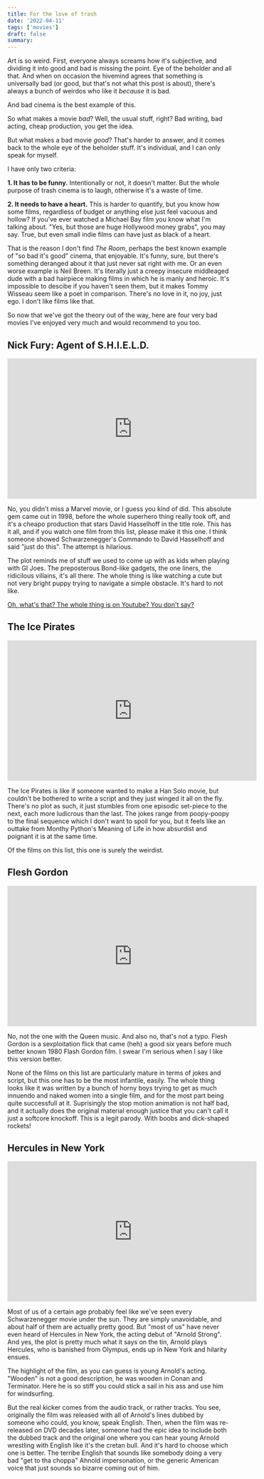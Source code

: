 ```yaml
---
title: For the love of trash
date: '2022-04-11'
tags: ['movies']
draft: false
summary: 
---
```

Art is so weird. First, everyone always screams how it's subjective, and dividing it into good and bad is missing the point. Eye of the beholder and all that. And when on occasion the hivemind agrees that something is universally bad (or good, but that's not what this post is about), there's always a bunch of weirdos who like it *because* it is bad.

And bad cinema is the best example of this.

So what makes a movie *bad*? Well, the usual stuff, right? Bad writing, bad acting, cheap production, you get the idea.

But what makes a bad movie *good*? That's harder to answer, and it comes back to the whole eye of the beholder stuff. It's individual, and I can only speak for myself. 

I have only two criteria:

**1. It has to be funny.** Intentionally or not, it doesn't matter. But the whole purpose of trash cinema is to laugh, otherwise it's a waste of time.

**2. It needs to have a heart.** This is harder to quantify, but you know how some films, regardless of budget or anything else just feel vacuous and hollow? If you've ever watched a Michael Bay film you know what I'm talking about. "Yes, but those are huge Hollywood money grabs", you may say. True, but even small indie films can have just as black of a heart. 

That is the reason I don't find *The Room*, perhaps the best known example of "so bad it's good" cinema, that enjoyable. It's funny, sure, but there's something deranged about it that just never sat right with me. Or an even worse example is Neil Breen. It's literally just a creepy insecure middleaged dude with a bad hairpiece making films in which he is manly and heroic. It's impossible to descibe if you haven't seen them, but it makes Tommy Wisseau seem like a poet in comparison. There's no love in it, no joy, just ego. I don't like films like that. 

So now that we've got the theory out of the way, here are four very bad movies I've enjoyed very much and would recommend to you too.

## Nick Fury: Agent of S.H.I.E.L.D.

<iframe width="560" height="315" src="https://www.youtube.com/embed/ytwyePZH78w" title="YouTube video player" frameborder="0" allow="accelerometer; autoplay; clipboard-write; encrypted-media; gyroscope; picture-in-picture" allowfullscreen></iframe>

No, you didn't miss a Marvel movie, or I guess you kind of did. This absolute gem came out in 1998, before the whole superhero thing really took off, and it's a cheapo production that stars David Hasselhoff in the title role. This has it all, and if you watch one film from this list, please make it this one. I think someone showed Schwarzenegger's Commando to David Hasselhoff and said "just do this". The attempt is hilarious.  

The plot reminds me of stuff we used to come up with as kids when playing with GI Joes. The preposterous Bond-like gadgets, the one liners, the ridicilous villains, it's all there. The whole thing is like watching a cute but not very bright puppy trying to navigate a simple obstacle. It's hard to not like.

[Oh, what's that? The whole thing is on Youtube? You don't say?](https://www.youtube.com/watch?v=M6BONCstWW0)

## The Ice Pirates

<iframe width="560" height="315" src="https://www.youtube.com/embed/B-YZ8WOU1-w" title="YouTube video player" frameborder="0" allow="accelerometer; autoplay; clipboard-write; encrypted-media; gyroscope; picture-in-picture" allowfullscreen></iframe>

The Ice Pirates is like if someone wanted to make a Han Solo movie, but couldn't be bothered to write a script and they just winged it all on the fly. There's no plot as such, it just stumbles from one episodic set-piece to the next, each more ludicrous than the last. The jokes range from poopy-poopy to the final sequence which I don't want to spoil for you, but it feels like an outtake from Monthy Python's Meaning of Life in how absurdist and poignant it is at the same time. 

Of the films on this list, this one is surely the weirdist.

## Flesh Gordon

<iframe width="560" height="315" src="https://www.youtube.com/embed/9Qkz__vxYKA" title="YouTube video player" frameborder="0" allow="accelerometer; autoplay; clipboard-write; encrypted-media; gyroscope; picture-in-picture" allowfullscreen></iframe>

No, not the one with the Queen music. And also no, that's not a typo. Flesh Gordon is a sexploitation flick that came (heh) a good six years before much better known 1980 Flash Gordon film. I swear I'm serious when I say I like this version better.

None of the films on this list are particularly mature in terms of jokes and script, but this one has to be the most infantile, easily. The whole thing looks like it was written by a bunch of horny boys trying to get as much innuendo and naked women into a single film, and for the most part being quite successfull at it. Suprisingly the stop motion animation is not half bad, and it actually does the original material enough justice that you can't call it just a softcore knockoff. This is a legit parody. With boobs and dick-shaped rockets!

## Hercules in New York

<iframe width="560" height="315" src="https://www.youtube.com/embed/pvWySqI9uN4" title="YouTube video player" frameborder="0" allow="accelerometer; autoplay; clipboard-write; encrypted-media; gyroscope; picture-in-picture" allowfullscreen></iframe>

Most of us of a certain age probably feel like we've seen every Schwarzenegger movie under the sun. They are simply unavoidable, and about half of them are actually pretty good. But "most of us" have never even heard of Hercules in New York, the acting debut of "Arnold Strong". And yes, the plot is pretty much what it says on the tin, Arnold plays Hercules, who is banished from Olympus, ends up in New York and hilarity ensues.

The highlight of the film, as you can guess is young Arnold's acting. "Wooden" is not a good description, he was wooden in Conan and Terminator. Here he is so stiff you could stick a sail in his ass and use him for windsurfing. 

But the real kicker comes from the audio track, or rather tracks. You see, originally the film was released with all of Arnold's lines dubbed by someone who could, you know, speak English. Then, when the film was re-released on DVD decades later, someone had the epic idea to include both the dubbed track and the original one where you can hear young Arnold wrestling with English like it's the cretan bull. And it's hard to choose which one is better. The terribe English that sounds like somebody doing a very bad "get to tha choppa" Ahnold impersonation, or the generic American voice that just sounds so bizarre coming out of him.